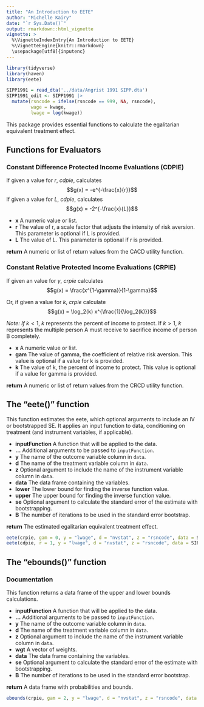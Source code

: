```yaml
---
title: "An Introduction to EETE"
author: "Michelle Kairy"
date: "`r Sys.Date()`"
output: rmarkdown::html_vignette
vignette: >
  %\VignetteIndexEntry{An Introduction to EETE}
  %\VignetteEngine{knitr::rmarkdown}
  \usepackage[utf8]{inputenc}
---
```


```r
library(tidyverse)
library(haven)
library(eete)
```

```r
SIPP1991 = read_dta('../data/Angrist 1991 SIPP.dta')
SIPP1991_edit <- SIPP1991 |>
  mutate(rsncode = ifelse(rsncode == 999, NA, rsncode),
         wage = kwage,
         lwage = log(kwage))
```


This package provides essential functions to calculate the egalitarian equivalent treatment effect.

## Functions for Evaluators

### Constant Difference Protected Income Evaluations (CDPIE)

If given a value for $r$, *cdpie*, calculates $$g(x) = -e^{-\frac{x}{r}}$$ If given a value for $L$, *cdpie*, calculates $$g(x) = -2^{-\frac{x}{L}}$$

-   **x** A numeric value or list.
-   **r** The value of r, a scale factor that adjusts the intensity of risk aversion. This parameter is optional if L is provided.
-   **L** The value of L. This parameter is optional if r is provided.

**return** A numeric or list of return values from the CACD utility function.


### Constant Relative Protected Income Evaluations (CRPIE)

If given an value for $\gamma$, *crpie* calculates $$g(x) = \frac{x^{1-\gamma}}{1-\gamma}$$

Or, if given a value for $k$, *crpie* calculate $$g(x) = \log_2(k) x^{\frac{1}{\log_2(k)}}$$

*Note: If* $k < 1$, $k$ represents the percent of income to protect. If $k > 1$, $k$ represents the multiple person A must receive to sacrifice income of person B completely.

-   **x** A numeric value or list.
-   **gam** The value of gamma, the coefficient of relative risk aversion. This value is optional if a value for k is provided.
-   **k** The value of k, the percent of income to protect. This value is optional if a value for gamma is provided.

**return** A numeric or list of return values from the CRCD utility function.

## The **"eete()"** function

This function estimates the eete, which optional arguments to include an IV or bootstrapped SE. It applies an input function to data, conditioning on treatment (and instrument variables, if applicable).

-   **inputFunction** A function that will be applied to the data.
-   **...** Additional arguments to be passed to `inputFunction`.
-   **y** The name of the outcome variable column in `data`.
-   **d** The name of the treatment variable column in `data`.
-   **z** Optional argument to include the name of the instrument variable column in `data`.
-   **data** The data frame containing the variables.
-   **lower** The lower bound for finding the inverse function value.
-   **upper** The upper bound for finding the inverse function value.
-   **se** Optional argument to calculate the standard error of the estimate with bootstrapping.
-   **B** The number of iterations to be used in the standard error bootstrap.

**return** The estimated egalitarian equivalent treatment effect.

```r
eete(crpie, gam = 0, y = "lwage", d = "nvstat", z = "rsncode", data = SIPP1991_edit)
eete(cdpie, r = 1, y = "lwage", d = "nvstat", z = "rsncode", data = SIPP1991_edit)
```


## The **"ebounds()"** function

### Documentation

This function returns a data frame of the upper and lower bounds calculations.

-   **inputFunction** A function that will be applied to the data.
-   **...** Additional arguments to be passed to `inputFunction`.
-   **y** The name of the outcome variable column in `data`.
-   **d** The name of the treatment variable column in `data`.
-   **z** Optional argument to include the name of the instrument variable column in `data`.
-   **wgt** A vector of weights.
-   **data** The data frame containing the variables.
-   **se** Optional argument to calculate the standard error of the estimate with bootstrapping.
-   **B** The number of iterations to be used in the standard error bootstrap.

**return** A data frame with probabilities and bounds.

```r
ebounds(crpie, gam = 2, y = "lwage", d = "nvstat", z = "rsncode", data = SIPP1991_edit, se = TRUE)
```


